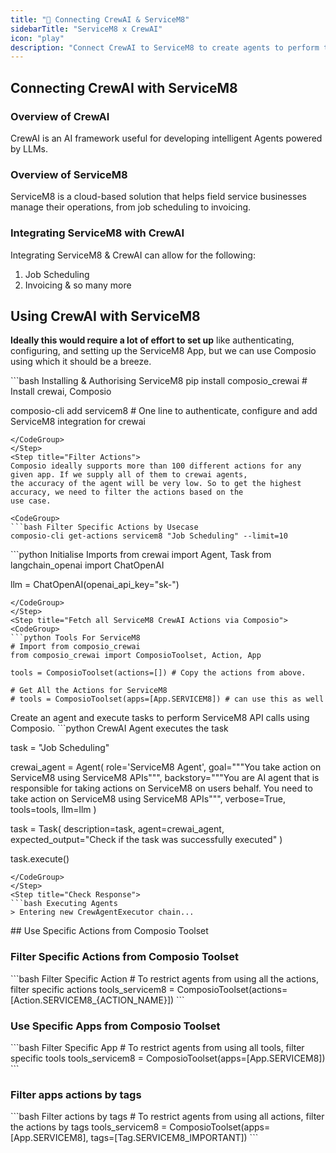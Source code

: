 ```yaml
---
title: "🚀 Connecting CrewAI & ServiceM8"
sidebarTitle: "ServiceM8 x CrewAI"
icon: "play"
description: "Connect CrewAI to ServiceM8 to create agents to perform tasks using natural language"
---
```


## Connecting CrewAI with ServiceM8

### Overview of CrewAI

CrewAI is an AI framework useful for developing intelligent Agents powered by LLMs.

### Overview of ServiceM8

ServiceM8 is a cloud-based solution that helps field service businesses manage their operations, from job scheduling to invoicing.

### Integrating ServiceM8 with CrewAI

Integrating ServiceM8 & CrewAI can allow for the following:

1. Job Scheduling
2. Invoicing
& so many more

## Using CrewAI with ServiceM8

<Steps>
<Step title="Setting Up the Environment">

**Ideally this would require a lot of effort to set up** like authenticating, configuring, and setting up the ServiceM8 App, but we can use Composio using which it should be a breeze.

<CodeGroup>
```bash Installing & Authorising ServiceM8
pip install composio_crewai # Install crewai, Composio 

composio-cli add servicem8 # One line to authenticate, configure and add ServiceM8 integration for crewai
```
</CodeGroup>
</Step>
<Step title="Filter Actions">
Composio ideally supports more than 100 different actions for any given app. If we supply all of them to crewai agents, 
the accuracy of the agent will be very low. So to get the highest accuracy, we need to filter the actions based on the 
use case.

<CodeGroup>
```bash Filter Specific Actions by Usecase
composio-cli get-actions servicem8 "Job Scheduling" --limit=10
```
</CodeGroup>

</Step>
<Step title="Import Base Packages">

<CodeGroup>
```python Initialise Imports
from crewai import Agent, Task
from langchain_openai import ChatOpenAI

llm = ChatOpenAI(openai_api_key="sk-<OPENAI KEY>")
```
</CodeGroup>
</Step>
<Step title="Fetch all ServiceM8 CrewAI Actions via Composio">
<CodeGroup>
```python Tools For ServiceM8
# Import from composio_crewai
from composio_crewai import ComposioToolset, Action, App

tools = ComposioToolset(actions=[]) # Copy the actions from above. 

# Get All the Actions for ServiceM8
# tools = ComposioToolset(apps=[App.SERVICEM8]) # can use this as well
```
</CodeGroup>
</Step>
<Step title="Execute the Agent">
Create an agent and execute tasks to perform ServiceM8 API calls using Composio. 
<CodeGroup>
```python CrewAI Agent executes the task

task = "Job Scheduling"

crewai_agent = Agent(
    role='ServiceM8 Agent',
    goal="""You take action on ServiceM8 using ServiceM8 APIs""",
    backstory="""You are AI agent that is responsible for taking actions on ServiceM8 on users behalf. You need to take action on ServiceM8 using ServiceM8 APIs""",
    verbose=True,
    tools=tools,
    llm=llm
)

task = Task(
    description=task,
    agent=crewai_agent,
    expected_output="Check if the task was successfully executed"
)

task.execute()
```
</CodeGroup>
</Step>
<Step title="Check Response">
```bash Executing Agents
> Entering new CrewAgentExecutor chain...
```
</Step>
</Steps>
## Use Specific Actions from Composio Toolset

### Filter Specific Actions from Composio Toolset

<CodeGroup>
```bash Filter Specific Action
# To restrict agents from using all the actions, filter specific actions
tools_servicem8 = ComposioToolset(actions=[Action.SERVICEM8_{ACTION_NAME}])
```
</CodeGroup>

### Use Specific Apps from Composio Toolset
<CodeGroup>
```bash Filter Specific App
# To restrict agents from using all tools, filter specific tools
tools_servicem8 = ComposioToolset(apps=[App.SERVICEM8])
```
</CodeGroup>

### Filter apps actions by tags 
<CodeGroup>
```bash Filter actions by tags
# To restrict agents from using all actions, filter the actions by tags
tools_servicem8 = ComposioToolset(apps=[App.SERVICEM8], tags=[Tag.SERVICEM8_IMPORTANT])
```
</CodeGroup>